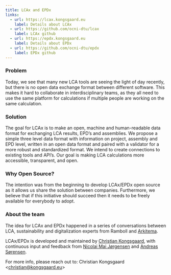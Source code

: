 ```yaml
---
title: LCAx and EPDx
links:
  - url: https://lcax.kongsgaard.eu
    label: Details about LCAx
  - url: https://github.com/ocni-dtu/lcax
    label: LCAx github
  - url: https://epdx.kongsgaard.eu
    label: Details about EPDx
  - url: https://github.com/ocni-dtu/epdx
    label: EPDx github
---
```


### Problem

Today, we see that many new LCA tools are seeing the light of day recently, but there is no open data exchange format between different software. This makes it hard to collaborate in interdisciplinary teams, as they all need to use the same platform for calculations if multiple people are working on the same calculation.

### Solution

The goal for LCAx is to make an open, machine and human-readable data format for exchanging LCA results, EPD’s and assemblies. We propose a simple three level data format with information on project, assembly and EPD level, written in an open data format and paired with a validator for a more robust and standardized format. We intend to create connections to existing tools and API’s. Our goal is making LCA calculations more accessible, transparent, and open.

### Why Open Source?

The intention was from the beginning to develop LCAx/EPDx open source as it allows us share the solution between companies. Furthermore, we believe that if this initiative should succeed then it needs to be freely available for everybody to adopt.

### About the team

The idea for LCAx and EPDx happened in a series of conversations between LCA, sustainability and digitalization experts from Ramboll and [Arkitema](https://www.arkitema.com/en/).

LCAx/EPDx is developed and maintained by [Christian Kongsgaard](https://www.linkedin.com/in/christian-kongsgaard/), with continuous input and feedback from [Nicolai Mai Jørgensen](https://www.linkedin.com/in/nicolai-j%C3%B8rgensen/) and [Andreas Sørensen](https://www.linkedin.com/in/a-soerensen/).

For more info, please reach out to: Christian Kongsgaard &lt;christian@kongsgaard.eu&gt;
